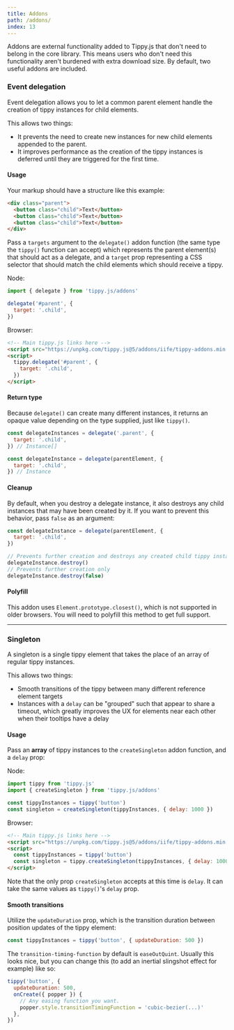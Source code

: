 ```yaml
---
title: Addons
path: /addons/
index: 13
---
```



Addons are external functionality added to Tippy.js that don't need to belong in
the core library. This means users who don't need this functionality aren't
burdened with extra download size. By default, two useful addons are included.

### Event delegation

Event delegation allows you to let a common parent element handle the creation
of tippy instances for child elements.

This allows two things:

- It prevents the need to create new instances for new child elements appended
  to the parent.
- It improves performance as the creation of the tippy instances is deferred
  until they are triggered for the first time.

#### Usage

Your markup should have a structure like this example:

```html
<div class="parent">
  <button class="child">Text</button>
  <button class="child">Text</button>
  <button class="child">Text</button>
</div>
```

Pass a `targets` argument to the `delegate()` addon function (the same type the
`tippy()` function can accept) which represents the parent element(s) that
should act as a delegate, and a `target` prop representing a CSS selector that
should match the child elements which should receive a tippy.

Node:

```js
import { delegate } from 'tippy.js/addons'

delegate('#parent', {
  target: '.child',
})
```

Browser:

```html
<!-- Main tippy.js links here -->
<script src="https://unpkg.com/tippy.js@5/addons/iife/tippy-addons.min.js"></script>
<script>
  tippy.delegate('#parent', {
    target: '.child',
  })
</script>
```

#### Return type

Because `delegate()` can create many different instances, it returns an opaque
value depending on the type supplied, just like `tippy()`.

```js
const delegateInstances = delegate('.parent', {
  target: '.child',
}) // Instance[]

const delegateInstance = delegate(parentElement, {
  target: '.child',
}) // Instance
```

#### Cleanup

By default, when you destroy a delegate instance, it also destroys any child
instances that may have been created by it. If you want to prevent this
behavior, pass `false` as an argument:

```js
const delegateInstance = delegate(parentElement, {
  target: '.child',
})

// Prevents further creation and destroys any created child tippy instances
delegateInstance.destroy()
// Prevents further creation only
delegateInstance.destroy(false)
```

#### Polyfill

This addon uses `Element.prototype.closest()`, which is not supported in older
browsers. You will need to polyfill this method to get full support.

---

### Singleton

A singleton is a single tippy element that takes the place of an array of
regular tippy instances.

This allows two things:

- Smooth transitions of the tippy between many different reference element
  targets
- Instances with a `delay` can be "grouped" such that appear to share a timeout,
  which greatly improves the UX for elements near each other when their tooltips
  have a delay

#### Usage

Pass an **array** of tippy instances to the `createSingleton` addon function,
and a `delay` prop:

Node:

```js
import tippy from 'tippy.js'
import { createSingleton } from 'tippy.js/addons'

const tippyInstances = tippy('button')
const singleton = createSingleton(tippyInstances, { delay: 1000 })
```

Browser:

```html
<!-- Main tippy.js links here -->
<script src="https://unpkg.com/tippy.js@5/addons/iife/tippy-addons.min.js"></script>
<script>
  const tippyInstances = tippy('button')
  const singleton = tippy.createSingleton(tippyInstances, { delay: 1000 })
</script>
```

Note that the only prop `createSingleton` accepts at this time is `delay`. It
can take the same values as `tippy()`'s `delay` prop.

#### Smooth transitions

Utilize the `updateDuration` prop, which is the transition duration between
position updates of the tippy element:

```js
const tippyInstances = tippy('button', { updateDuration: 500 })
```

The `transition-timing-function` by default is `easeOutQuint`. Usually this
looks nice, but you can change this (to add an inertial slingshot effect for
example) like so:

```js
tippy('button', {
  updateDuration: 500,
  onCreate({ popper }) {
    // Any easing function you want.
    popper.style.transitionTimingFunction = 'cubic-bezier(...)'
  },
})
```
